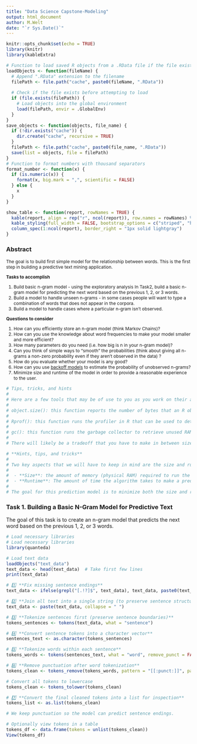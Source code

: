 ```yaml
---
title: "Data Science Capstone-Modeling"
output: html_document
author: M.Welt
date: "`r Sys.Date()`"
---
```


```r
knitr::opts_chunk$set(echo = TRUE)
library(knitr)
library(kableExtra)
```
```r
# Function to load saved R objects from a .RData file if the file exists
loadObjects <- function(fileName) {
  # Append ".RData" extension to the filename
  filePath <- file.path("cache", paste0(fileName, ".RData"))
  
  # Check if the file exists before attempting to load
  if (file.exists(filePath)) {
    # Load objects into the global environment
    load(filePath, envir = .GlobalEnv)
  }
}
save_objects <- function(objects, file_name) {
  if (!dir.exists("cache")) {
    dir.create("cache", recursive = TRUE)
  } 
  filePath <- file.path("cache", paste0(file_name, ".RData"))
  save(list = objects, file = filePath)
}
# Function to format numbers with thousand separators
format_number <- function(x) {
  if (is.numeric(x)) {
    format(x, big.mark = ",", scientific = FALSE)
  } else {
    x
  }
}

show_table <- function(report, rowNames = TRUE) {
  kable(report, align = rep("r", ncol(report)), row.names = rowNames) %>%
  kable_styling(full_width = FALSE, bootstrap_options = c("striped", "hover")) %>%
  column_spec(1:ncol(report), border_right = "1px solid lightgray")
}
```

### Abstract
<div style="font-size: 12px;">The goal is to build first simple model for the relationship between words. 
This is the first step in building a predictive text mining application. 

**Tasks to accomplish**

 1. Build basic n-gram model - using the exploratory analysis In Task2, build a basic 
n-gram model for predicting the next word based on the previous 1, 2, or 3 words.
 2. Build a model to handle unseen n-grams - in some cases people will want to type a combination of words that does not appear in the corpora.
 3.  Build a model to handle cases where a particular n-gram isn't observed.

**Questions to consider**

 1. How can you efficiently store an n-gram model (think Markov Chains)?
 2. How can you use the knowledge about word frequencies to make your model smaller and more efficient?
 3. How many parameters do you need (i.e. how big is n in your n-gram model)?
 4. Can you think of simple ways to "smooth" the probabilities (think about giving all n-grams a non-zero probability even if they aren't observed in the data) ?
 5. How do you evaluate whether your model is any good?
 6. How can you use [backoff models](https://en.wikipedia.org/wiki/Katz%27s_back-off_model) to estimate the probability of unobserved n-grams?
  7. Minimize size and runtime of the model in order to provide a reasonable experience to the user.

</div>

```r
# Tips, tricks, and hints
# 
# Here are a few tools that may be of use to you as you work on their algorithm:
# 
# object.size(): this function reports the number of bytes that an R object occupies in memory
# 
# Rprof(): this function runs the profiler in R that can be used to determine where bottlenecks in your function may exist. The profr package (available on CRAN) provides some additional tools for visualizing and summarizing profiling data.
# 
# gc(): this function runs the garbage collector to retrieve unused RAM for R. In the process it tells you how much memory is currently being used by R.
# 
# There will likely be a tradeoff that you have to make in between size and runtime. For example, an algorithm that requires a lot of memory, may run faster, while a slower algorithm may require less memory. You will have to find the right balance between the two in order to provide a good experience to the user.

# **Hints, tips, and tricks**
# 
# Two key aspects that we will have to keep in mind are the size and runtime of the algorithm. 
# 
#  - **Size**: the amount of memory (physical RAM) required to run the model in R
#  - **Runtime**: The amount of time the algorithm takes to make a prediction given the acceptable input
# 
# The goal for this prediction model is to minimize both the size and runtime of the model in order to provide a reasonable experience to the user.
```


### Task 1. Building a Basic N-Gram Model for Predictive Text
The goal of this task is to create an n-gram model that predicts the next word based on the previous 1, 2, or 3 words. 

```r
# Load necessary libraries
# Load necessary libraries
library(quanteda)

# Load text data
loadObjects("text_data")
text_data <- head(text_data)  # Take first few lines
print(text_data)

# 1️⃣ **Fix missing sentence endings**
text_data <- ifelse(grepl("[.!?]$", text_data), text_data, paste0(text_data, "."))

# 2️⃣ **Join all text into a single string (to preserve sentence structure)**
text_data <- paste(text_data, collapse = " ")

# 3️⃣ **Tokenize sentences first (preserve sentence boundaries)**
tokens_sentences <- tokens(text_data, what = "sentence")

# 4️⃣ **Convert sentence tokens into a character vector**
sentences_text <- as.character(tokens_sentences)

# 5️⃣ **Tokenize words within each sentence**
tokens_words <- tokens(sentences_text, what = "word", remove_punct = FALSE)

# 6️⃣ **Remove punctuation after word tokenization**
tokens_clean <- tokens_remove(tokens_words, pattern = "[[:punct:]]", padding = FALSE)

# Convert all tokens to lowercase
tokens_clean <- tokens_tolower(tokens_clean)

# 7️⃣ **Convert the final cleaned tokens into a list for inspection**
tokens_list <- as.list(tokens_clean)

# We keep punctuation so the model can predict sentence endings.

# Optionally view tokens in a table
tokens_df <- data.frame(tokens = unlist(tokens_clean))
View(tokens_df)


```







